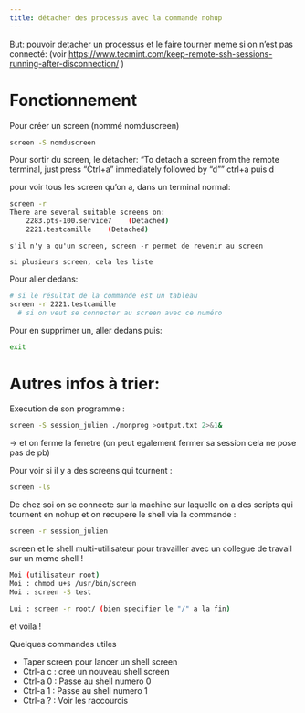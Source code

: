 ```yaml
---
title: détacher des processus avec la commande nohup
---
```


But: pouvoir detacher un processus et le faire tourner meme si on n'est pas connecté:
(voir [https://www.tecmint.com/keep-remote-ssh-sessions-running-after-disconnection/](https://www.tecmint.com/keep-remote-ssh-sessions-running-after-disconnection/) )

Fonctionnement
======================

Pour créer un screen (nommé nomduscreen)
```bash
screen -S nomduscreen
```

Pour sortir du screen, le détacher:
"To detach a screen from the remote terminal, just press “Ctrl+a” immediately followed by “d”"
ctrl+a puis d

pour voir tous les screen qu'on a, dans un terminal normal:
```bash
screen -r
There are several suitable screens on:
    2283.pts-100.service7    (Detached)
    2221.testcamille    (Detached)
```
    s'il n'y a qu'un screen, screen -r permet de revenir au screen 
   
    si plusieurs screen, cela les liste


Pour aller dedans:

```bash
# si le résultat de la commande est un tableau
screen -r 2221.testcamille
  # si on veut se connecter au screen avec ce numéro
```

Pour en supprimer un, aller dedans puis:
```bash
exit 
```

Autres infos à trier:
======================

Execution de son programme : 

 ```bash
screen -S session_julien ./monprog >output.txt 2>&1&
```

→ et on ferme la fenetre (on peut egalement fermer sa session cela ne pose pas de pb)


Pour voir si il y a des screens qui tournent : 

```bash
screen -ls
```

De chez soi on se connecte sur la machine sur laquelle on a des scripts qui tournent en nohup et on recupere le shell via la commande : 
```bash
screen -r session_julien
```

screen et le shell multi-utilisateur 
pour travailler avec un collegue de travail sur un meme shell ! 
```bash
Moi (utilisateur root)
Moi : chmod u+s /usr/bin/screen
Moi : screen -S test

Lui : screen -r root/ (bien specifier le "/" a la fin)
```

et voila !

Quelques commandes utiles

- Taper screen pour lancer un shell screen
- Ctrl-a c : cree un nouveau shell screen
- Ctrl-a 0 : Passe au shell numero 0
- Ctrl-a 1 : Passe au shell numero 1
- Ctrl-a ? : Voir les raccourcis 